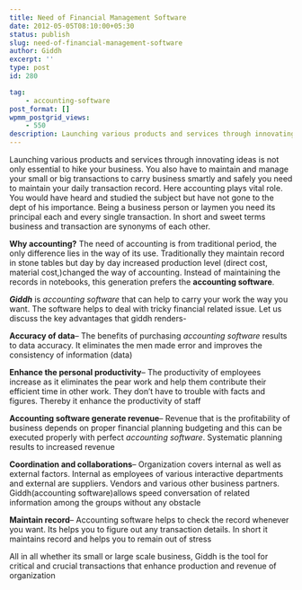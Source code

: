 ```yaml
---
title: Need of Financial Management Software
date: 2012-05-05T08:10:00+05:30
status: publish
slug: need-of-financial-management-software
author: Giddh
excerpt: ''
type: post
id: 280

tag:
    - accounting-software
post_format: []
wpmm_postgrid_views:
    - 550
description: Launching various products and services through innovating ideas is not only essential to hike your business. You also have to maintain 
---
```

Launching various products and services through innovating ideas is not only essential to hike your business. You also have to maintain and manage your small or big transactions to carry business smartly and safely you need to maintain your daily transaction record. Here accounting plays vital role. You would have heard and studied the subject but have not gone to the dept of his importance. Being a business person or laymen you need its principal each and every single transaction. In short and sweet terms business and transaction are synonyms of each other.

**Why accounting?** The need of accounting is from traditional period, the only difference lies in the way of its use. Traditionally they maintain record in stone tables but day by day increased production level (direct cost, material cost,)changed the way of accounting. Instead of maintaining the records in notebooks, this generation prefers the **accounting software**.

***Giddh*** is *accounting software* that can help to carry your work the way you want. The software helps to deal with tricky financial related issue. Let us discuss the key advantages that giddh renders-

**Accuracy of data**– The benefits of purchasing *accounting software* results to data accuracy. It eliminates the men made error and improves the consistency of information (data)

**Enhance the personal productivity**– The productivity of employees increase as it eliminates the pear work and help them contribute their efficient time in other work. They don’t have to trouble with facts and figures. Thereby it enhance the productivity of staff

**Accounting software generate revenue**– Revenue that is the profitability of business depends on proper financial planning budgeting and this can be executed properly with perfect *accounting software*. Systematic planning results to increased revenue

**Coordination and collaborations**– Organization covers internal as well as external factors. Internal as employees of various interactive departments and external are suppliers. Vendors and various other business partners. Giddh(accounting software)allows speed conversation of related information among the groups without any obstacle

**Maintain record**– Accounting software helps to check the record whenever you want. Its helps you to figure out any transaction details. In short it maintains record and helps you to remain out of stress

All in all whether its small or large scale business, Giddh is the tool for critical and crucial transactions that enhance production and revenue of organization